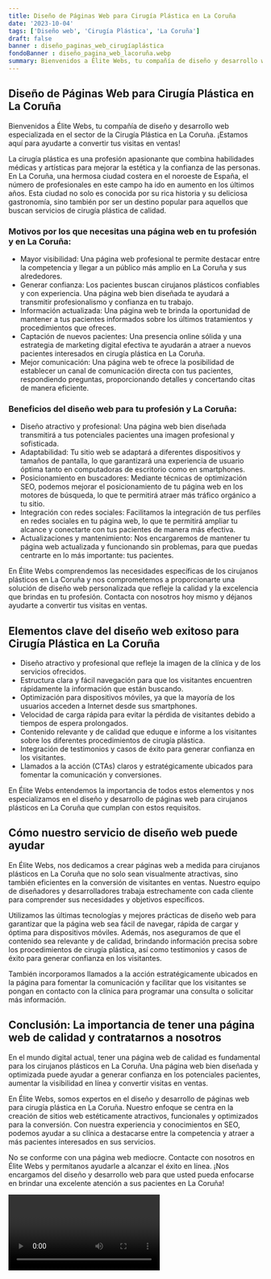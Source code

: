 ```yaml
---
title: Diseño de Páginas Web para Cirugía Plástica en La Coruña
date: '2023-10-04'
tags: ['Diseño web', 'Cirugía Plástica', 'La Coruña']
draft: false
banner : diseño_paginas_web_cirugíaplástica
fondoBanner : diseño_pagina_web_lacoruña.webp
summary: Bienvenidos a Élite Webs, tu compañía de diseño y desarrollo web especializada en el sector de la Cirugía Plástica en La Coruña. ¡Estamos aquí para ayudarte a convertir tus visitas en ventas!
---
```


## Diseño de Páginas Web para Cirugía Plástica en La Coruña

Bienvenidos a Élite Webs, tu compañía de diseño y desarrollo web especializada en el sector de la Cirugía Plástica en La Coruña. ¡Estamos aquí para ayudarte a convertir tus visitas en ventas!

La cirugía plástica es una profesión apasionante que combina habilidades médicas y artísticas para mejorar la estética y la confianza de las personas. En La Coruña, una hermosa ciudad costera en el noroeste de España, el número de profesionales en este campo ha ido en aumento en los últimos años. Esta ciudad no solo es conocida por su rica historia y su deliciosa gastronomía, sino también por ser un destino popular para aquellos que buscan servicios de cirugía plástica de calidad.

### Motivos por los que necesitas una página web en tu profesión y en La Coruña:

- Mayor visibilidad: Una página web profesional te permite destacar entre la competencia y llegar a un público más amplio en La Coruña y sus alrededores.
- Generar confianza: Los pacientes buscan cirujanos plásticos confiables y con experiencia. Una página web bien diseñada te ayudará a transmitir profesionalismo y confianza en tu trabajo.
- Información actualizada: Una página web te brinda la oportunidad de mantener a tus pacientes informados sobre los últimos tratamientos y procedimientos que ofreces.
- Captación de nuevos pacientes: Una presencia online sólida y una estrategia de marketing digital efectiva te ayudarán a atraer a nuevos pacientes interesados en cirugía plástica en La Coruña.
- Mejor comunicación: Una página web te ofrece la posibilidad de establecer un canal de comunicación directa con tus pacientes, respondiendo preguntas, proporcionando detalles y concertando citas de manera eficiente.

### Beneficios del diseño web para tu profesión y La Coruña:

- Diseño atractivo y profesional: Una página web bien diseñada transmitirá a tus potenciales pacientes una imagen profesional y sofisticada.
- Adaptabilidad: Tu sitio web se adaptará a diferentes dispositivos y tamaños de pantalla, lo que garantizará una experiencia de usuario óptima tanto en computadoras de escritorio como en smartphones.
- Posicionamiento en buscadores: Mediante técnicas de optimización SEO, podemos mejorar el posicionamiento de tu página web en los motores de búsqueda, lo que te permitirá atraer más tráfico orgánico a tu sitio.
- Integración con redes sociales: Facilitamos la integración de tus perfiles en redes sociales en tu página web, lo que te permitirá ampliar tu alcance y conectarte con tus pacientes de manera más efectiva.
- Actualizaciones y mantenimiento: Nos encargaremos de mantener tu página web actualizada y funcionando sin problemas, para que puedas centrarte en lo más importante: tus pacientes.

En Élite Webs comprendemos las necesidades específicas de los cirujanos plásticos en La Coruña y nos comprometemos a proporcionarte una solución de diseño web personalizada que refleje la calidad y la excelencia que brindas en tu profesión. Contacta con nosotros hoy mismo y déjanos ayudarte a convertir tus visitas en ventas.

<GifSeo />

<Cta />

## Elementos clave del diseño web exitoso para Cirugía Plástica en La Coruña

- Diseño atractivo y profesional que refleje la imagen de la clínica y de los servicios ofrecidos.
- Estructura clara y fácil navegación para que los visitantes encuentren rápidamente la información que están buscando.
- Optimización para dispositivos móviles, ya que la mayoría de los usuarios acceden a Internet desde sus smartphones.
- Velocidad de carga rápida para evitar la pérdida de visitantes debido a tiempos de espera prolongados.
- Contenido relevante y de calidad que eduque e informe a los visitantes sobre los diferentes procedimientos de cirugía plástica.
- Integración de testimonios y casos de éxito para generar confianza en los visitantes.
- Llamados a la acción (CTAs) claros y estratégicamente ubicados para fomentar la comunicación y conversiones.

En Élite Webs entendemos la importancia de todos estos elementos y nos especializamos en el diseño y desarrollo de páginas web para cirujanos plásticos en La Coruña que cumplan con estos requisitos.

## Cómo nuestro servicio de diseño web puede ayudar

En Élite Webs, nos dedicamos a crear páginas web a medida para cirujanos plásticos en La Coruña que no solo sean visualmente atractivas, sino también eficientes en la conversión de visitantes en ventas. Nuestro equipo de diseñadores y desarrolladores trabaja estrechamente con cada cliente para comprender sus necesidades y objetivos específicos.

Utilizamos las últimas tecnologías y mejores prácticas de diseño web para garantizar que la página web sea fácil de navegar, rápida de cargar y óptima para dispositivos móviles. Además, nos aseguramos de que el contenido sea relevante y de calidad, brindando información precisa sobre los procedimientos de cirugía plástica, así como testimonios y casos de éxito para generar confianza en los visitantes.

También incorporamos llamados a la acción estratégicamente ubicados en la página para fomentar la comunicación y facilitar que los visitantes se pongan en contacto con la clínica para programar una consulta o solicitar más información.

## Conclusión: La importancia de tener una página web de calidad y contratarnos a nosotros

En el mundo digital actual, tener una página web de calidad es fundamental para los cirujanos plásticos en La Coruña. Una página web bien diseñada y optimizada puede ayudar a generar confianza en los potenciales pacientes, aumentar la visibilidad en línea y convertir visitas en ventas.

En Élite Webs, somos expertos en el diseño y desarrollo de páginas web para cirugía plástica en La Coruña. Nuestro enfoque se centra en la creación de sitios web estéticamente atractivos, funcionales y optimizados para la conversión. Con nuestra experiencia y conocimientos en SEO, podemos ayudar a su clínica a destacarse entre la competencia y atraer a más pacientes interesados en sus servicios.

No se conforme con una página web mediocre. Contacte con nosotros en Élite Webs y permítanos ayudarle a alcanzar el éxito en línea. ¡Nos encargamos del diseño y desarrollo web para que usted pueda enfocarse en brindar una excelente atención a sus pacientes en La Coruña!

<Video />

<CtaBot job='Cirugía Plástica' city='La Coruña'/>

<Gmaps query='La Coruña+españa+maps' />